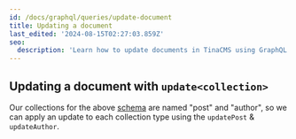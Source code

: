 ```yaml
---
id: /docs/graphql/queries/update-document
title: Updating a document
last_edited: '2024-08-15T02:27:03.859Z'
seo:
  description: 'Learn how to update documents in TinaCMS using GraphQL mutations, with detailed examples and schema references.'
---
```


## Updating a document with `update<collection>`

Our collections for the above [schema](/docs/graphql/queries/#example-schema) are named "post" and "author", so we can apply an update to each collection type using the `updatePost` & `updateAuthor`.

<GraphQLCodeBlock
  query="mutation#{
  ##updateAuthor(relativePath:#&#x22;napolean.json&#x22;,#params:#{name:#&#x22;Napolean&#x22;,#avatar:#&#x22;https://path.to/my-avatar.jpg&#x22;})#{
  ####name
  ####avatar
  ##}
  }"
  response="{
  ##&#x22;data&#x22;:#{
  ####&#x22;updateAuthor&#x22;:#{
  ######&#x22;name&#x22;:#&#x22;Napolean&#x22;,
  ######&#x22;avatar&#x22;:#&#x22;https://path.to/my-avatar.jpg&#x22;
  ####}
  ##}
  }"
/>

<GraphQLCodeBlock
  query="mutation#{
  ##updatePost(relativePath:#&#x22;voteForPedro.json&#x22;,#params:#{title:#&#x22;Vote#For#Napolean#Instead&#x22;,#category:#&#x22;politics&#x22;,#author:#&#x22;content/authors/napolean.json&#x22;})#{
  ####title
  ####category
  ####author#{
  ######...#on#Author#{
  ########id
  ######}
  ####}
  ##}
  }"
  response="{
  ##&#x22;data&#x22;:#{
  ####&#x22;updatePost&#x22;:#{
  ######&#x22;title&#x22;:#&#x22;Vote#For#Napolean#Instead&#x22;,
  ######&#x22;category&#x22;:#&#x22;politics&#x22;,
  ######&#x22;author&#x22;:#{
  ########&#x22;id&#x22;:#&#x22;content/authors/napolean.json&#x22;
  ######}
  ####}
  ##}
  }"
/>
